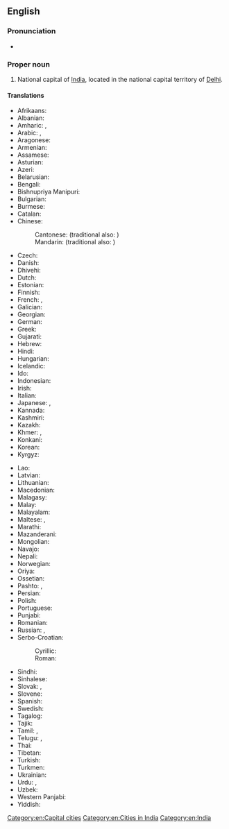 ==English==
{{wikipedia}}

===Pronunciation===
* {{IPA|/njuː ˈdɛli/|lang=en}}

===Proper noun===
{{en-proper noun|head=[[new|New]] [[Delhi]]}}

# National capital of [[India]], located in the national capital territory of [[Delhi]].

====Translations====
{{trans-top|capital of India}}
* Afrikaans: {{t|af|Nieu-Delhi}}
* Albanian: {{t|sq|New Delhi}}
* Amharic: {{t|am|ኒው ዴሊ|tr=niw deli|sc=Ethi}}, {{t|am|ኒው ዴልሒ|tr=niw delḥi|sc=Ethi}}
* Arabic: {{t|ar|نِيُودِلْهِي|f}}, {{t|ar|دِلْهِي الجَدِيدَة|f}}
* Aragonese: {{t|an|Nueba Deli}}
* Armenian: {{t|hy|Նյու Դելի}}
* Assamese: {{t|as|নয়া দিল্লী|tr=nôya dilli|sc=Beng}}
* Asturian: {{t|ast|Nueva Delhi}}
* Azeri: {{t|az|Yeni Dehli}}
* Belarusian: {{t|be|Нью-Дэ́лі|m}}
* Bengali: {{t|bn|নতুন দিল্লি|sc=Beng}}
* Bishnupriya Manipuri: {{t|bpy|নুৱা দিল্লী}}
* Bulgarian: {{t|bg|Ню Де́лхи|n|sc=Cyrl}}
* Burmese: {{t|my|[[နယူးဒေလီ]][[မြို့]]|sc=Mymr}}
* Catalan: {{t|ca|Nova Delhi|f}}
* Chinese:
*: Cantonese: {{t|yue|新德里|tr=san1 dak1 lei5|sc=Hani}} (traditional also: {{t|yue|新德裡|sc=Hani}})
*: Mandarin: {{t+|cmn|新德里|tr=Xīn Délǐ|sc=Hani}} (traditional also: {{t+|cmn|新德裡|sc=Hani}})
* Czech: {{t+|cs|Nové Dillí|n}}
* Danish: {{t|da|New Delhi}}
* Dhivehi: {{t|dv|ނިއުދިއްލީ|sc=Thaa}}
* Dutch: {{t+|nl|New Delhi|n}}
* Estonian: {{t+|et|New Delhi}}
* Finnish: {{t+|fi|New Delhi}}
* French: {{t+|fr|New Delhi}}, {{qualifier|Frenchified}} {{t|fr|Nouvelle-Delhi}}
* Galician: {{t+|gl|Nova Deli}}
* Georgian: {{t|ka|ნიუ-დელი|sc=Geor}}
* German: {{t+|de|Neu-Delhi|n}}
* Greek: {{t+|el|Νέο Δελχί|n}}
* Gujarati: {{t|gu|નવી દિલ્હી|sc=Gujr}}
* Hebrew: {{t|he|ניו דלהי|tr=nyu delhi}}
* Hindi: {{t+|hi|नई दिल्ली|f}}
* Hungarian: {{t+|hu|Újdelhi}}
* Icelandic: {{t|is|Nýja Delí}}
* Ido: {{t|io|Nova-Delhi}}
* Indonesian: {{t|id|New Delhi}}
* Irish: {{t|ga|Deilí Nua|m}}
* Italian: {{t|it|Nuova Delhi|f}}
* Japanese: {{t|ja|ニューデリー|tr=Nyū-Derī}}, {{t|ja|ニュー・デリー|tr=Nyū-Derī|sc=Jpan}}
* Kannada: {{t|kn|ನವ ದೆಹಲಿ|sc=Knda}}
* Kashmiri: {{t|ks|नवि दिल्ली|tr=navi dillī|sc=ks-Arab}}
* Kazakh: {{t|kk|Жаңа Дели|sc=Cyrl}}
* Khmer: {{t|km|ញូវដេលហ៊ី|tr=nyuw delhi|sc=Khmr}}, {{t|km|ញូដេលី|tr=nyuu delii|sc=Khmr}}
* Konkani: {{t|kok|नवी दिल्ली|tr=navī dillī}}
* Korean: {{t|ko|^뉴델리|sc=Hang}}
* Kyrgyz: {{t|ky|Нью-Дели|sc=Cyrl}}
{{trans-mid}}
* Lao: {{t|lo|ນິວເດລີ|sc=Laoo}}
* Latvian: {{t|lv|Ņūdeli}}
* Lithuanian: {{t|lt|Naujasis Delis|m}}
* Macedonian: {{t+|mk|Њу Де́лхи|n}}
* Malagasy: {{t|mg|New Delhi}}
* Malay: {{t|ms|New Delhi}}
* Malayalam: {{t|ml|ന്യൂ ഡെല്‍ഹി|sc=Mlym}}
* Maltese: {{t|mt|New Delhi}}, {{t|mt|Nju Deli}}
* Marathi: {{t|mr|नवी दिल्ली|sc=Deva}}
* Mazanderani: {{t|mzn|نودهلي}}
* Mongolian: {{t|mn|Шинэ Дели|sc=Cyrl}}
* Navajo: {{t|nv|Délii Ániidí}}
* Nepali: {{t|ne|नयाँ दिल्ली|sc=Deva}}
* Norwegian: {{t|no|New Delhi}}
* Oriya: {{t|or|ନୂଆଦିଲ୍ଲୀ|tr=nū'ādillī|sc=Orya}}
* Ossetian: {{t|os|Нью-Дели|sc=Cyrl}}
* Pashto: {{t|ps|نوۍ ډيلي|tr=nawəy ḋīllī|sc=ps-Arab}}, {{t|ps|نوۍ دهلي|tr=nawəy dehlī|sc=ps-Arab}}
* Persian: {{t|fa|دهلی نو|tr=dehli-ye now|sc=fa-Arab}}
* Polish: {{t+|pl|Nowe Delhi|n}}
* Portuguese: {{t|pt|Nova Deli|f}}
* Punjabi: {{t|pa|ਨਵੀਂ ਦਿੱਲੀ|tr=navī̃ dillī|sc=Guru}}
* Romanian: {{t+|ro|New Delhi}}
* Russian: {{t|ru|Нью-Де́ли|m|tr=Nʹju-Dɛ́li}}, {{t+|ru|Де́ли|m|tr=Dɛ́li}}
* Serbo-Croatian:
*: Cyrillic: {{t|sh|Њу Делхи|m|sc=Cyrl}}
*: Roman: {{t|sh|Nju Delhi|m}}
* Sindhi: {{t|sd|نئين دہلي|tr=naʾīn dihlī|sc=sd-Arab}}
* Sinhalese: {{t|si|නව දිල්ලිය|sc=Sinh}}
* Slovak: {{t|sk|Dillí}}, {{t|sk|Naí Dillí}}
* Slovene: {{t|sl|New Delhi|m}}
* Spanish: {{t+|es|Nueva Delhi|f}}
* Swedish: {{t|sv|New Delhi}}
* Tagalog: {{t|tl|Bagong Delhi}}
* Tajik: {{t|tg|Деҳлии Нав|sc=Cyrl}}
* Tamil: {{t|ta|புது தில்லி}}, {{t|ta|நியூ தில்லி|sc=Taml}}
* Telugu: {{t|te|క్రొత్త ఢిల్లీ}}, {{t|te|న్యూఢిల్లీ|sc=Telu}}
* Thai: {{t|th|นิวเดลี}}
* Tibetan: {{t|bo|ནེའུ་དིལ་ལི|sc=Tibt}}
* Turkish: {{t+|tr|Yeni Delhi}}
* Turkmen: {{t|tk|Täze Deli}}
* Ukrainian: {{t|uk|Нью-Де́лі|m}}
* Urdu: {{t|ur|نئی دہلی|f|tr=naʾī dehlī}}, {{t|ur|نئی دلی|f|tr=naʾī dillī}}
* Uzbek: {{t|uz|Yangi Dehli}}
* Western Panjabi: {{t|pnb|نئی دلی}}
* Yiddish: {{t|yi|נײַע דעלי|sc=Hebr}}
{{trans-bottom}}

[[Category:en:Capital cities]]
[[Category:en:Cities in India]]
[[Category:en:India]]